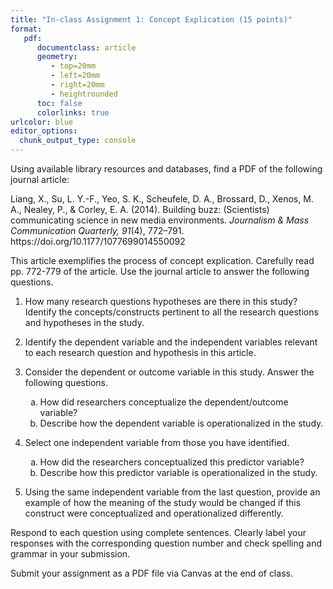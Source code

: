```yaml
---
title: "In-class Assignment 1: Concept Explication (15 points)"
format:
   pdf:
      documentclass: article
      geometry:
         - top=20mm
         - left=20mm
         - right=20mm
         - heightrounded
      toc: false
      colorlinks: true
urlcolor: blue
editor_options: 
  chunk_output_type: console
---
```


Using available library resources and databases, find a PDF of the following journal article:

:::callout-note
Liang, X., Su, L. Y.-F., Yeo, S. K., Scheufele, D. A., Brossard, D., Xenos, M. A., Nealey, P., & Corley, E. A. (2014). Building buzz: (Scientists) communicating science in new media environments. *Journalism & Mass Communication Quarterly, 91*(4), 772–791. https://doi.org/10.1177/1077699014550092
:::

This article exemplifies the process of concept explication. Carefully read pp. 772-779 of the article. Use the journal article to answer the following questions.

1) How many research questions hypotheses are there in this study? Identify the concepts/constructs pertinent to all the research questions and hypotheses in the study.

<!-- There are three (3) hypotheses and two (2) research questions in this study. -->

2) Identify the dependent variable and the independent variables relevant to each research question and hypothesis in this article.

<!-- 
H1: IV = scientists' interactions with non-scientists; DV = scientific impact.

H2: IV = scientists' blogging about science; DV = scientific impact.

H3: IV = being mentioned on Twitter; DV = scientific impact.

RQ1: scientists' interaction with reporters; DV = scientific impact.

RQ2: IV = forms of communication behaviors; DV = scientific impact.
-->

3) Consider the dependent or outcome variable in this study. Answer the following questions.

   a) How did researchers conceptualize the dependent/outcome variable?
   <!-- Scientific impact vs. scientific reputation. Used impact as the DV instead of reputation. -->
   b) Describe how the dependent variable is operationalized in the study.
   <!-- By using a scientists' *h*-index. -->

4) Select one independent variable from those you have identified.

   a) How did the researchers conceptualized this predictor variable?
   b) Describe how this predictor variable is operationalized in the study.

5) Using the same independent variable from the last question, provide an example of how the meaning of the study would be changed if this construct were conceptualized and operationalized differently.

Respond to each question using complete sentences. Clearly label your responses with the corresponding question number and check spelling and grammar in your submission. 

Submit your assignment as a PDF file via Canvas at the end of class.